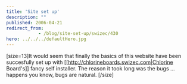 ```yaml
---
title: 'Site set up'
description: ""
published: 2006-04-21
redirect_from: 
            - /blog/site-set-up/swizec/430
hero: ../../../defaultHero.jpg
---
```

\[size=13]It would seem that finally the basics of this website have been succesfully set up with \[\[http://chlorineboards.swizec.com|Chlorine Board&#x27;s]] fancy self installer. The reason it took long was the bugs ... happens you know, bugs are natural. \[/size]
